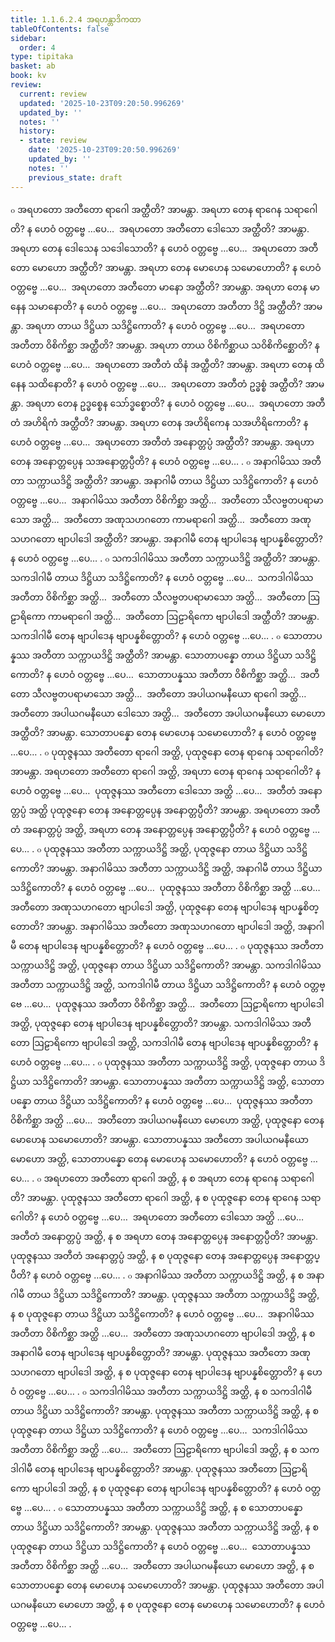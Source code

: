 ```yaml
---
title: 1.1.6.2.4 အရဟန္တာဒိကထာ
tableOfContents: false
sidebar:
  order: 4
type: tipitaka
basket: ab
book: kv
review:
  current: review
  updated: '2025-10-23T09:20:50.996269'
  updated_by: ''
  notes: ''
  history:
  - state: review
    date: '2025-10-23T09:20:50.996269'
    updated_by: ''
    notes: ''
    previous_state: draft
---
```



<ReviewStatus review={frontmatter.review} showDetails={true} />

<HypothesisAnnotation frontmatter={frontmatter} />

<DynamicBreadcrumb />

<Division number="291" book="kv" e="ch" v="32" p="106">

<Paragraph number="679" book="kv">
๐ အရဟတော အတီတော ရာဂေါ အတ္ထီတိ? အာမန္တာ. အရဟာ တေန ရာဂေန သရာဂေါတိ? န ဟေဝံ ဝတ္တဗ္ဗေ …ပေ…  အရဟတော အတီတော ဒေါသော အတ္ထီတိ? အာမန္တာ. အရဟာ တေန ဒေါသေန သဒေါသောတိ? န ဟေဝံ ဝတ္တဗ္ဗေ …ပေ…  အရဟတော အတီတော မောဟော အတ္ထီတိ? အာမန္တာ. အရဟာ တေန မောဟေန သမောဟောတိ? န ဟေဝံ ဝတ္တဗ္ဗေ …ပေ…  အရဟတော အတီတော မာနော အတ္ထီတိ? အာမန္တာ. အရဟာ တေန မာနေန သမာနောတိ? န ဟေဝံ ဝတ္တဗ္ဗေ …ပေ…  အရဟတော အတီတာ ဒိဋ္ဌိ အတ္ထီတိ? အာမန္တာ. အရဟာ တာယ ဒိဋ္ဌိယာ သဒိဋ္ဌိကောတိ? န ဟေဝံ ဝတ္တဗ္ဗေ …ပေ…  အရဟတော အတီတာ ဝိစိကိစ္ဆာ အတ္ထီတိ? အာမန္တာ. အရဟာ တာယ ဝိစိကိစ္ဆာယ သဝိစိကိစ္ဆောတိ? န ဟေဝံ ဝတ္တဗ္ဗေ …ပေ…  အရဟတော အတီတံ ထိနံ အတ္ထီတိ? အာမန္တာ. အရဟာ တေန ထိနေန သထိနောတိ? န ဟေဝံ ဝတ္တဗ္ဗေ …ပေ…  အရဟတော အတီတံ ဥဒ္ဓစ္စံ အတ္ထီတိ? အာမန္တာ. အရဟာ တေန ဥဒ္ဓစ္စေန သော်ဒ္ဓစ္စောတိ? န ဟေဝံ ဝတ္တဗ္ဗေ …ပေ…  အရဟတော အတီတံ အဟိရိကံ အတ္ထီတိ? အာမန္တာ. အရဟာ တေန အဟိရိကေန သအဟိရိကောတိ? န ဟေဝံ ဝတ္တဗ္ဗေ …ပေ…  အရဟတော အတီတံ အနောတ္တပ္ပံ အတ္ထီတိ? အာမန္တာ. အရဟာ တေန အနောတ္တပ္ပေန သအနောတ္တပ္ပီတိ? န ဟေဝံ ဝတ္တဗ္ဗေ …ပေ… .
</Paragraph>

<Paragraph number="680" book="kv">
๐ အနာဂါမိဿ အတီတာ သက္ကာယဒိဋ္ဌိ အတ္ထီတိ? အာမန္တာ. အနာဂါမီ တာယ ဒိဋ္ဌိယာ သဒိဋ္ဌိကောတိ? န ဟေဝံ ဝတ္တဗ္ဗေ …ပေ…  အနာဂါမိဿ အတီတာ ဝိစိကိစ္ဆာ အတ္ထိ…  အတီတော သီလဗ္ဗတပရာမာသော အတ္ထိ…  အတီတော အဏုသဟဂတော ကာမရာဂေါ အတ္ထိ…  အတီတော အဏုသဟဂတော ဗျာပါဒေါ အတ္ထီတိ? အာမန္တာ. အနာဂါမီ တေန ဗျာပါဒေန ဗျာပန္နစိတ္တောတိ? န ဟေဝံ ဝတ္တဗ္ဗေ …ပေ… .
</Paragraph>

<Paragraph number="681" book="kv">
๐ သကဒါဂါမိဿ အတီတာ သက္ကာယဒိဋ္ဌိ အတ္ထီတိ? အာမန္တာ. သကဒါဂါမီ တာယ ဒိဋ္ဌိယာ သဒိဋ္ဌိကောတိ? န ဟေဝံ ဝတ္တဗ္ဗေ …ပေ…  သကဒါဂါမိဿ အတီတာ ဝိစိကိစ္ဆာ အတ္ထိ…  အတီတော သီလဗ္ဗတပရာမာသော အတ္ထိ…  အတီတော ဩဠာရိကော ကာမရာဂေါ အတ္ထိ…  အတီတော ဩဠာရိကော ဗျာပါဒေါ အတ္ထီတိ? အာမန္တာ. သကဒါဂါမီ တေန ဗျာပါဒေန ဗျာပန္နစိတ္တောတိ? န ဟေဝံ ဝတ္တဗ္ဗေ …ပေ… .
</Paragraph>

<Paragraph number="682" book="kv">
๐ သောတာပန္နဿ အတီတာ သက္ကာယဒိဋ္ဌိ အတ္ထီတိ? အာမန္တာ. သောတာပန္နော တာယ ဒိဋ္ဌိယာ သဒိဋ္ဌိကောတိ? န ဟေဝံ ဝတ္တဗ္ဗေ …ပေ…  သောတာပန္နဿ အတီတာ ဝိစိကိစ္ဆာ အတ္ထိ…  အတီတော သီလဗ္ဗတပရာမာသော အတ္ထိ…  အတီတော အပါယဂမနီယော ရာဂေါ အတ္ထိ…  အတီတော အပါယဂမနီယော ဒေါသော အတ္ထိ…  အတီတော အပါယဂမနီယော မောဟော အတ္ထီတိ? အာမန္တာ. သောတာပန္နော တေန မောဟေန သမောဟောတိ? န ဟေဝံ ဝတ္တဗ္ဗေ …ပေ… .
</Paragraph>

</Division>
<Division number="292" book="kv" e="ch" v="32" p="107">

<Paragraph number="683" book="kv">
๐ ပုထုဇ္ဇနဿ အတီတော ရာဂေါ အတ္ထိ, ပုထုဇ္ဇနော တေန ရာဂေန သရာဂေါတိ? အာမန္တာ. အရဟတော အတီတော ရာဂေါ အတ္ထိ, အရဟာ တေန ရာဂေန သရာဂေါတိ? န ဟေဝံ ဝတ္တဗ္ဗေ …ပေ…  ပုထုဇ္ဇနဿ အတီတော ဒေါသော အတ္ထိ …ပေ…  အတီတံ အနောတ္တပ္ပံ အတ္ထိ ပုထုဇ္ဇနော တေန အနောတ္တပ္ပေန အနောတ္တပ္ပီတိ? အာမန္တာ. အရဟတော အတီတံ အနောတ္တပ္ပံ အတ္ထိ, အရဟာ တေန အနောတ္တပ္ပေန အနောတ္တပ္ပီတိ? န ဟေဝံ ဝတ္တဗ္ဗေ …ပေ… .
</Paragraph>

<Paragraph number="684" book="kv">
๐ ပုထုဇ္ဇနဿ အတီတာ သက္ကာယဒိဋ္ဌိ အတ္ထိ, ပုထုဇ္ဇနော တာယ ဒိဋ္ဌိယာ သဒိဋ္ဌိကောတိ? အာမန္တာ. အနာဂါမိဿ အတီတာ သက္ကာယဒိဋ္ဌိ အတ္ထိ, အနာဂါမီ တာယ ဒိဋ္ဌိယာ သဒိဋ္ဌိကောတိ? န ဟေဝံ ဝတ္တဗ္ဗေ …ပေ…  ပုထုဇ္ဇနဿ အတီတာ ဝိစိကိစ္ဆာ အတ္ထိ …ပေ…  အတီတော အဏုသဟဂတော ဗျာပါဒေါ အတ္ထိ, ပုထုဇ္ဇနော တေန ဗျာပါဒေန ဗျာပန္နစိတ္တောတိ? အာမန္တာ. အနာဂါမိဿ အတီတော အဏုသဟဂတော ဗျာပါဒေါ အတ္ထိ, အနာဂါမီ တေန ဗျာပါဒေန ဗျာပန္နစိတ္တောတိ? န ဟေဝံ ဝတ္တဗ္ဗေ …ပေ… .
</Paragraph>

<Paragraph number="685" book="kv">
๐ ပုထုဇ္ဇနဿ အတီတာ သက္ကာယဒိဋ္ဌိ အတ္ထိ, ပုထုဇ္ဇနော တာယ ဒိဋ္ဌိယာ သဒိဋ္ဌိကောတိ? အာမန္တာ. သကဒါဂါမိဿ အတီတာ သက္ကာယဒိဋ္ဌိ အတ္ထိ, သကဒါဂါမီ တာယ ဒိဋ္ဌိယာ သဒိဋ္ဌိကောတိ? န ဟေဝံ ဝတ္တဗ္ဗေ …ပေ…  ပုထုဇ္ဇနဿ အတီတာ ဝိစိကိစ္ဆာ အတ္ထိ…  အတီတော ဩဠာရိကော ဗျာပါဒေါ အတ္ထိ, ပုထုဇ္ဇနော တေန ဗျာပါဒေန ဗျာပန္နစိတ္တောတိ? အာမန္တာ. သကဒါဂါမိဿ အတီတော ဩဠာရိကော ဗျာပါဒေါ အတ္ထိ, သကဒါဂါမီ တေန ဗျာပါဒေန ဗျာပန္နစိတ္တောတိ? န ဟေဝံ ဝတ္တဗ္ဗေ …ပေ… .
</Paragraph>

<Paragraph number="686" book="kv">
๐ ပုထုဇ္ဇနဿ အတီတာ သက္ကာယဒိဋ္ဌိ အတ္ထိ, ပုထုဇ္ဇနော တာယ ဒိဋ္ဌိယာ သဒိဋ္ဌိကောတိ? အာမန္တာ. သောတာပန္နဿ အတီတာ သက္ကာယဒိဋ္ဌိ အတ္ထိ, သောတာပန္နော တာယ ဒိဋ္ဌိယာ သဒိဋ္ဌိကောတိ? န ဟေဝံ ဝတ္တဗ္ဗေ …ပေ…  ပုထုဇ္ဇနဿ အတီတာ ဝိစိကိစ္ဆာ အတ္ထိ …ပေ…  အတီတော အပါယဂမနီယော မောဟော အတ္ထိ, ပုထုဇ္ဇနော တေန မောဟေန သမောဟောတိ? အာမန္တာ. သောတာပန္နဿ အတီတော အပါယဂမနီယော မောဟော အတ္ထိ, သောတာပန္နော တေန မောဟေန သမောဟောတိ? န ဟေဝံ ဝတ္တဗ္ဗေ …ပေ… .
</Paragraph>

<Paragraph number="687" book="kv">
๐ အရဟတော အတီတော ရာဂေါ အတ္ထိ, န စ အရဟာ တေန ရာဂေန သရာဂေါတိ? အာမန္တာ. ပုထုဇ္ဇနဿ အတီတော ရာဂေါ အတ္ထိ, န စ ပုထုဇ္ဇနော တေန ရာဂေန သရာဂေါတိ? န ဟေဝံ ဝတ္တဗ္ဗေ …ပေ…  အရဟတော အတီတော ဒေါသော အတ္ထိ …ပေ…  အတီတံ အနောတ္တပ္ပံ အတ္ထိ, န စ အရဟာ တေန အနောတ္တပ္ပေန အနောတ္တပ္ပီတိ? အာမန္တာ. ပုထုဇ္ဇနဿ အတီတံ အနောတ္တပ္ပံ အတ္ထိ, န စ ပုထုဇ္ဇနော တေန အနောတ္တပ္ပေန အနောတ္တပ္ပီတိ? န ဟေဝံ ဝတ္တဗ္ဗေ …ပေ… .
</Paragraph>

<Paragraph number="688" book="kv">
๐ အနာဂါမိဿ အတီတာ သက္ကာယဒိဋ္ဌိ အတ္ထိ, န စ အနာဂါမီ တာယ ဒိဋ္ဌိယာ သဒိဋ္ဌိကောတိ? အာမန္တာ. ပုထုဇ္ဇနဿ အတီတာ သက္ကာယဒိဋ္ဌိ အတ္ထိ, န စ ပုထုဇ္ဇနော တာယ ဒိဋ္ဌိယာ သဒိဋ္ဌိကောတိ? န ဟေဝံ ဝတ္တဗ္ဗေ …ပေ…  အနာဂါမိဿ အတီတာ ဝိစိကိစ္ဆာ အတ္ထိ …ပေ…  အတီတော အဏုသဟဂတော ဗျာပါဒေါ အတ္ထိ, န စ အနာဂါမီ တေန ဗျာပါဒေန ဗျာပန္နစိတ္တောတိ? အာမန္တာ. ပုထုဇ္ဇနဿ အတီတော အဏုသဟဂတော ဗျာပါဒေါ အတ္ထိ, န စ ပုထုဇ္ဇနော တေန ဗျာပါဒေန ဗျာပန္နစိတ္တောတိ? န ဟေဝံ ဝတ္တဗ္ဗေ …ပေ… .
</Paragraph>

<Paragraph number="689" book="kv">
๐ သကဒါဂါမိဿ အတီတာ သက္ကာယဒိဋ္ဌိ အတ္ထိ, န စ သကဒါဂါမီ တာယ ဒိဋ္ဌိယာ သဒိဋ္ဌိကောတိ? အာမန္တာ. ပုထုဇ္ဇနဿ အတီတာ သက္ကာယဒိဋ္ဌိ အတ္ထိ, န စ ပုထုဇ္ဇနော တာယ ဒိဋ္ဌိယာ သဒိဋ္ဌိကောတိ? န ဟေဝံ ဝတ္တဗ္ဗေ …ပေ…  သကဒါဂါမိဿ အတီတာ ဝိစိကိစ္ဆာ အတ္ထိ …ပေ…  အတီတော ဩဠာရိကော ဗျာပါဒေါ အတ္ထိ, န စ သကဒါဂါမီ တေန ဗျာပါဒေန ဗျာပန္နစိတ္တောတိ? အာမန္တာ. ပုထုဇ္ဇနဿ အတီတော ဩဠာရိကော ဗျာပါဒေါ အတ္ထိ, န စ ပုထုဇ္ဇနော တေန ဗျာပါဒေန ဗျာပန္နစိတ္တောတိ? န ဟေဝံ ဝတ္တဗ္ဗေ …ပေ… .
</Paragraph>

<Paragraph number="690" book="kv">
๐ သောတာပန္နဿ အတီတာ သက္ကာယဒိဋ္ဌိ အတ္ထိ, န စ သောတာပန္နော တာယ ဒိဋ္ဌိယာ သဒိဋ္ဌိကောတိ? အာမန္တာ. ပုထုဇ္ဇနဿ အတီတာ သက္ကာယဒိဋ္ဌိ အတ္ထိ, န စ ပုထုဇ္ဇနော တာယ ဒိဋ္ဌိယာ သဒိဋ္ဌိကောတိ? န ဟေဝံ ဝတ္တဗ္ဗေ …ပေ…  သောတာပန္နဿ အတီတာ ဝိစိကိစ္ဆာ အတ္ထိ …ပေ…  အတီတော အပါယဂမနီယော မောဟော အတ္ထိ, န စ သောတာပန္နော တေန မောဟေန သမောဟောတိ? အာမန္တာ. ပုထုဇ္ဇနဿ အတီတော အပါယဂမနီယော မောဟော အတ္ထိ, န စ ပုထုဇ္ဇနော တေန မောဟေန သမောဟောတိ? န ဟေဝံ ဝတ္တဗ္ဗေ …ပေ… .
</Paragraph>
</Division>